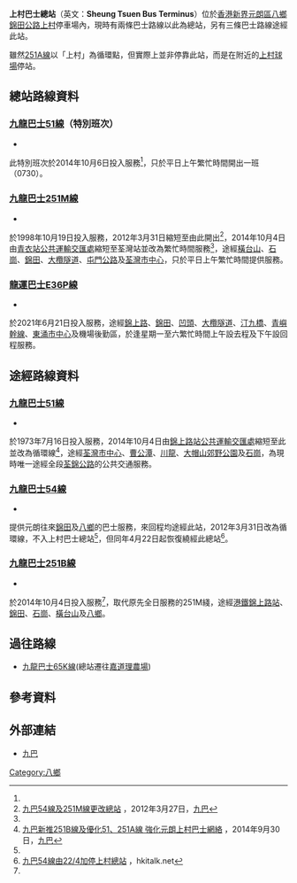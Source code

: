 {{Infobox HK Bus terminus 
| image=SheungTsuenBusTerminus2017.jpg
| name= 上村巴士總站
| engname= Sheung Tsuen Bus Terminus 
| district= [[元朗區|元朗區]]
| area= [[錦田|錦田]]／[[八鄉|八鄉]]
| street= [[錦田公路|錦田公路]]近[[上村_(香港)|上村]]停車場
| coordinates= {{Coord|22.432068941407255|114.1031933894061}}
| opendate= 1950年代
| terminate= [[九巴|九巴]]<br>[[九龍巴士51線|51]]（特別班次）、[[九龍巴士251M線|251M]]<br>[[龍運巴士|龍運巴士]]<br>{{LWB|E36P}}
| via= 九巴<br>[[九龍巴士51線|51]]、[[九龍巴士54線|54]]、[[九龍巴士251B線|251B]]
| feeder= 
| nearbystreets= [[錦上路|錦上路]]、錦田公路、[[荃錦公路|荃錦公路]]、[[林錦公路|林錦公路]]
| nearbysights= [[八鄉古廟|八鄉古廟]]
| notes= 
| alternative=
| bgcolor= green 
| fontcolor= white
}}

'''上村巴士總站'''（英文：'''Sheung Tsuen Bus Terminus'''）位於[[香港|香港]][[新界|新界]][[元朗區|元朗區]][[八鄉|八鄉]][[錦田公路|錦田公路]][[上村_(香港)|上村]]停車場內，現時有兩條巴士路線以此為總站，另有三條巴士路線途經此站。

雖然[[九龍巴士251A線|251A線]]以「上村」為循環點，但實際上並非停靠此站，而是在附近的[[上村球場|上村球場]]停站。

==總站路線資料==
===[[九龍巴士51線|九龍巴士51線]]（特別班次）===
*{{HK Bus Route KLNT|51|special}}
此特別班次於2014年10月6日投入服務<ref name="251B"/>，只於平日上午繁忙時間開出一班（0730）。

===[[九龍巴士251M線|九龍巴士251M線]]===
*{{HK Bus Route KLNT|251M|inline}}
於1998年10月19日投入服務，2012年3月31日縮短至由此開出<ref name="251M">[http://www.kmb.hk/tc/news/press/archives/news201203271623.html 九巴54線及251M線更改總站] {{Wayback|url=http://www.kmb.hk/tc/news/press/archives/news201203271623.html |date=20201128192953 }}，2012年3月27日，[[九巴|九巴]]</ref>，2014年10月4日由[[青衣站公共運輸交匯處|青衣站公共運輸交匯處]]縮短至荃灣站並改為繁忙時間服務<ref name="251B"/>，途經[[橫台山|橫台山]]、[[石崗|石崗]]、[[錦田|錦田]]、[[大欖隧道|大欖隧道]]、[[屯門公路|屯門公路]]及[[荃灣市中心|荃灣市中心]]，只於平日上午繁忙時間提供服務。

===[[龍運巴士E36P線|龍運巴士E36P線]]===
*{{HK Bus Route Lantau|E36P|inline}}
於2021年6月21日投入服務，途經[[錦上路|錦上路]]、[[錦田|錦田]]、[[凹頭|凹頭]]、[[大欖隧道|大欖隧道]]、[[汀九橋|汀九橋]]、[[青嶼幹線|青嶼幹線]]、[[東涌市中心|東涌市中心]]及機場後勤區，於逢星期一至六繁忙時間上午設去程及下午設回程服務。

==途經路線資料==
===[[九龍巴士51線|九龍巴士51線]]===
*{{HK Bus Route KLNT|51|inline}}
於1973年7月16日投入服務，2014年10月4日由[[錦上路站公共運輸交匯處|錦上路站公共運輸交匯處]]縮短至此並改為循環線<ref name="251B">[http://www.kmb.hk/tc/news/press/archives/news201409302097.html 九巴新推251B線及優化51、251A線 強化元朗上村巴士網絡] {{Wayback|url=http://www.kmb.hk/tc/news/press/archives/news201409302097.html |date=20200220114730 }}，2014年9月30日，[[九巴|九巴]]</ref>，途經[[荃灣市中心|荃灣市中心]]、[[曹公潭|曹公潭]]、[[川龍|川龍]]、[[大帽山郊野公園|大帽山郊野公園]]及[[石崗_(香港)|石崗]]，為現時唯一途經全段[[荃錦公路|荃錦公路]]的公共交通服務。

===[[九龍巴士54線|九龍巴士54線]]===
*{{HK Bus Route KLNT|54|inline}}
提供元朗往來[[錦田|錦田]]及[[八鄉|八鄉]]的巴士服務，來回程均途經此站，2012年3月31日改為循環線，不入上村巴士總站<ref name="251M"/>，但同年4月22日起恢復繞經此總站<ref>[http://www.hkitalk.net/HKiTalk2/thread-684240-1-1.html 九巴54線由22/4加停上村總站] {{Wayback|url=http://www.hkitalk.net/HKiTalk2/thread-684240-1-1.html |date=20220504081848 }}，hkitalk.net</ref>。

===[[九龍巴士251B線|九龍巴士251B線]]===
*{{HK Bus Route KLNT|251B|inline}}
於2014年10月4日投入服務<ref name="251B"/>，取代原先全日服務的251M綫，途經[[港鐵|港鐵]][[錦上路站|錦上路站]]、[[錦田|錦田]]、[[石崗_(香港)|石崗]]、[[橫台山|橫台山]]及[[八鄉|八鄉]]。
==過往路線==
*[[九龍巴士65K線|九龍巴士65K線]](總站遷往[[嘉道理農場|嘉道理農場]])
==參考資料==
{{reflist}}

==外部連結==
*[http://www.kmb.hk/ 九巴]{{Wayback|url=http://www.kmb.hk/ |date=20121206050156 }}

{{香港元朗區巴士總站列表}}

[[Category:八鄉|Category:八鄉]]